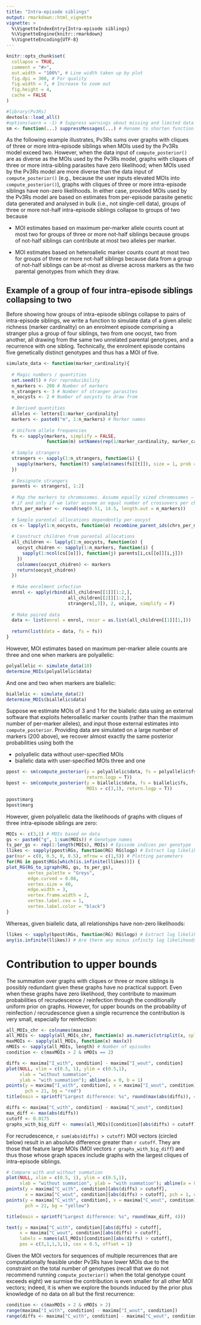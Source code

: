 ```yaml
---
title: "Intra-episode siblings"
output: rmarkdown::html_vignette
vignette: >
  %\VignetteIndexEntry{Intra-episode siblings}
  %\VignetteEngine{knitr::rmarkdown}
  %\VignetteEncoding{UTF-8}
---
```


```r
knitr::opts_chunk$set(
  collapse = TRUE,
  comment = "#>",
  out.width = "100%", # Line width taken up by plot
  fig.dpi = 300, # For quality 
  fig.width = 7, # Increase to zoom out
  fig.height = 4, 
  cache = FALSE
)
```

```r
#library(Pv3Rs)
devtools::load_all()
#options(warn = -1) # Suppress warnings about missing and limited data
sm <- function(...) suppressMessages(...) # Rename to shorten function call
```

As the following example illustrates, Pv3Rs sums over graphs with cliques of
three or more intra-episode siblings when MOIs used by the Pv3Rs model exceed
two. However, when the data input of `compute_posterior()` are as diverse as the
MOIs used by the Pv3Rs model, graphs with cliques of three or more intra-sibling
parasites have zero likelihood; when MOIs used by the Pv3Rs model are more
diverse than the data input of `compute_posterior()` (e.g., because the user
inputs elevated MOIs into `compute_posterior()`), graphs with cliques of three
or more intra-episode siblings have non-zero likelihoods. In either case,
provided MOIs used by the Pv3Rs model are based on estimates from per-episode
parasite genetic data generated and analysed in bulk (i.e., not single-cell
data), groups of three or more not-half intra-episode siblings collapse to
groups of two because

- MOI estimates based on maximum per-marker allele counts count at most two for
groups of three or more not-half siblings because groups of not-half siblings 
can contribute at most two alleles per marker.

- MOI estimates based on heteroallelic marker counts count at most two for 
groups of three or more not-half siblings because data from a group of not-half
siblings can be at-most as diverse across markers as the two parental genotypes
from which they draw.

## Example of a group of four intra-episode siblings collapsing to two

Before showing how groups of intra-episode siblings collapse to pairs of
intra-episode siblings, we write a function to simulate data of a given allelic
richness (marker cardinality) on an enrolment episode comprising a stranger plus
a group of four siblings, two from one oocyst, two from another, all drawing
from the same two unrelated parental genotypes, and a recurrence with one
sibling. Technically, the enrolment episode contains five genetically distinct
genotypes and thus has a MOI of five.

```r
simulate_data <- function(marker_cardinality){
  
  # Magic numbers / quantities
  set.seed(5) # For reproducibility
  n_markers <- 200 # Number of markers
  n_strangers <- 3 # Number of stranger parasites
  n_oocysts <- 2 # Number of oocysts to draw from
  
  # Derived quantities
  alleles <- letters[1:marker_cardinality]
  markers <- paste0("m", 1:n_markers) # Marker names
  
  # Uniform allele frequencies 
  fs <- sapply(markers, simplify = FALSE, 
               function(m) setNames(rep(1/marker_cardinality, marker_cardinality), alleles))
  
  # Sample strangers
  strangers <- sapply(1:n_strangers, function(i) {
    sapply(markers, function(t) sample(names(fs[[t]]), size = 1, prob = fs[[t]]))
  })
  
  # Designate strangers
  parents <- strangers[, 1:2]
  
  # Map the markers to chromosomes. Assume equally sized chromosomes — reasonable
  # if and only if we later assume an equal number of crossovers per chromosome
  chrs_per_marker <- round(seq(0.51, 14.5, length.out = n_markers))
  
  # Sample parental allocations dependently per-oocyst 
  cs <- lapply(1:n_oocysts, function(o) recombine_parent_ids(chrs_per_marker))
  
  # Construct children from parental allocations 
  all_children <- lapply(1:n_oocysts, function(o) {
    oocyst_chidren <- sapply(1:n_markers, function(i) {
      sapply(1:ncol(cs[[o]]), function(j) parents[i,cs[[o]][i,j]])
    })
    colnames(oocyst_chidren) <- markers
    return(oocyst_chidren)
  })
  
  # Make enrolment infection
  enrol <- apply(rbind(all_children[[1]][1:2,], 
                       all_children[[2]][1:2,], 
                       strangers[,3]), 2, unique, simplify = F)
  
  # Make paired data
  data <- list(enrol = enrol, recur = as.list(all_children[[1]][1,]))
  
  return(list(data = data, fs = fs))
}
```
However, MOI estimates based on maximum per-marker allele counts are 
three and one when markers are polyallelic:

```r
polyallelic <- simulate_data(10) 
determine_MOIs(polyallelic$data)
```

And one and two when markers are biallelic: 

```r
biallelic <- simulate_data(2) 
determine_MOIs(biallelic$data)
```

Suppose we estimate MOIs of 3 and 1 for the biallelic data using an external
software that exploits heteroallelic marker counts (rather than the maximum
number of per-marker alleles), and input those external estimates into
`compute_posterior`. Providing data are simulated on a large number of markers
(200 above), we recover almost exactly the same posterior probabilities using
both the

- polyallelic data without user-specified MOIs
- biallelic data with user-specified MOIs three and one

```r
ppost <- sm(compute_posterior(y = polyallelic$data, fs = polyallelic$fs, 
                              return.logp = T))
bpost <- sm(compute_posterior(y = biallelic$data, fs = biallelic$fs, 
                              MOIs = c(3,1), return.logp = T))

ppost$marg
bpost$marg
```

However, given polyallelic data the likelihoods of graphs with cliques of three
intra-episode siblings are zero: 

```r
MOIs <- c(3,1) # MOIs based on data 
gs <- paste0("g", 1:sum(MOIs)) # Genotype names
ts_per_gs <- rep(1:length(MOIs), MOIs) # Episode indices per genotype
llikes <- sapply(ppost$RGs, function(RG) RG$logp) # Extract log likelihoods
par(mar = c(0, 0.5, 0, 0.5), mfrow = c(1,5)) # Plotting parameters
for(RG in ppost$RGs[which(is.infinite(llikes))]) {
plot_RG(RG_to_igraph(RG, gs, ts_per_gs),
        vertex_palette = "Greys",
        edge.curved = 0.08,
        vertex.size = 40,
        edge.width = 3,
        vertex.frame.width = 2,
        vertex.label.cex = 1,
        vertex.label.color = "black")
}
```

Whereas, given biallelic data, all relationships have non-zero likelihoods:

```r
llikes <- sapply(bpost$RGs, function(RG) RG$logp) # Extract log likelihoods
any(is.infinite(llikes)) # Are there any minus infinity log likelihoods?
```

# Contribution to upper bounds 

The summation over graphs with cliques or three or more siblings is possibly
redundant given these graphs have no practical support. Even when these graphs
have zero likelihood, they contribute to maximum probabilities of recrudescence
/ reinfection through the conditionally uniform prior on graphs. However, for
upper bounds on the probability of reinfection / recrudescence given a single
recurrence the contribution is very small, especially for reinfection:

```r
all_MOIs_chr <- colnames(maxima)
all_MOIs <- sapply(all_MOIs_chr, function(x) as.numeric(strsplit(x, split = "")[[1]]))
maxMOIs <- sapply(all_MOIs, function(x) max(x))
nMOIs <- sapply(all_MOIs, length) # Number of episodes
condition <- c(maxMOIs > 2 & nMOIs == 2)
```

```r
diffs <- maxima["I_with", condition] - maxima["I_wout", condition]
plot(NULL, xlim = c(0.5, 1), ylim = c(0.5,1),
     xlab = "without summation", 
     ylab = "with summation"); abline(a = 0, b = 1)
points(y = maxima["I_with", condition], x = maxima["I_wout", condition], 
       pch = 21, bg = "red")
title(main = sprintf("Largest difference: %s", round(max(abs(diffs)), 4))) 
```


```r
diffs <- maxima["C_with", condition] - maxima["C_wout", condition]
max_diff <- max(abs(diffs))
cutoff <- 0.0175
graphs_with_big_diff <- names(all_MOIs)[condition][abs(diffs) > cutoff]
```

For recrudescence, `r sum(abs(diffs) > cutoff)` MOI vectors (circled
below) result in an absolute difference greater than `r cutoff`. They are those
that feature large MOIs (MOI vectors `r graphs_with_big_diff`) and thus those
whose graph spaces include graphs with the largest cliques of intra-episode
siblings.

```r
# Compare with and without summation
plot(NULL, xlim = c(0.5, 1), ylim = c(0.5,1),
     xlab = "without summation", ylab = "with summation"); abline(a = 0, b = 1)
points(y = maxima["C_with", condition][abs(diffs) > cutoff], 
       x = maxima["C_wout", condition][abs(diffs) > cutoff], pch = 1, cex = 2)
points(y = maxima["C_with", condition], x = maxima["C_wout", condition], 
       pch = 21, bg = "yellow")

title(main = sprintf("Largest difference: %s", round(max_diff, 4))) 

text(y = maxima["C_with", condition][abs(diffs) > cutoff], 
     x = maxima["C_wout", condition][abs(diffs) > cutoff], 
     labels = names(all_MOIs)[condition][abs(diffs) > cutoff], 
     pos = c(3,1,1,3,1), cex = 0.5, offset = 1)
```

Given the MOI vectors for sequences of multiple recurrences that are
computationally feasible under Pv3Rs have lower MOIs due to the constraint on
the total number of genotypes (recall that we do not recommend running
`compute_posterior()` when the total genotype count exceeds eight) we surmise
the contribution is even smaller for all other MOI vectors; indeed, it is when
we explore the bounds induced by the prior plus knowledge of no data on all but
the first recurrence:

```r
condition <- c(maxMOIs > 2 & nMOIs > 2)
range(maxima["I_with", condition] - maxima["I_wout", condition])
range(diffs <- maxima["C_with", condition] - maxima["C_wout", condition])
```
